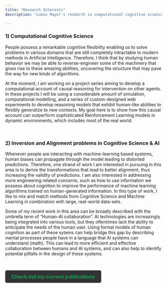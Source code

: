 ```yaml
---
title: "Research Interests"
description: "Lukas Mayer's research in computational cognitive science, Human-AI collaboration. Related topics include causal reasoning, inversion problems, AI alignment, data-science, software development"

---
```

<style>
.description {
    display: none;
}
</style>

<script>
  window.addEventListener("load", function() {
    var content = document.querySelector(".quarto-content");
    if (content) {
      content.classList.remove("hidden");  // Remove the hidden class to allow transition
      content.classList.add("fade-in");    // Add the fade-in class for the transition effect
    }
  });
</script>

:::{.column-body-outset}

::: {.animate__animated .animate__fadeIn}


### 1) Computational Cognitive Science

People possess a remarkable cognitive flexibility enabling us to solve problems in various domains that are still completely intractable to modern methods in Artificial Intelligence. Therefore, I think that by studying human behavior we may be able to reverse-engineer some of the machinery that gives rise to these amazing abilities, uncovering the structure that may pave the way for new kinds of algorithms.

At the moment, I am working on a project series aiming to develop a computational account of causal reasoning for intervention on other agents. In these projects I will be using a considerable amount of simulation, computational modelling, and a series of custom-designed web experiments to develop reasoning models that exhibit human-like abilities to flexibly generalize to new contexts. My goal here is to show how this causal account can outperform sophisticated Reinforcement Learning models in dynamic environments, which includes most of the real world.


\

### 2) Inversion and Alignment problems in Cognitive Science & AI

Whenever people are interacting with machine-learning based systems, human biases can propagate through the model leading to distorted predictions. Therefore, one strand of work I am interested in pursuing in this area is to derive the transformations that lead to better alignment, thus increasing the validity of predictions. I am also interested in addressing more engineering related concerns, such as how to use information we possess about cognition to improve the performance of machine learning algorithms trained on human-generated information. In this type of work, I like to mix and match methods from Cognitive Science and Machine Learning in combination with large, real-world data-sets.

Some of my recent work in this area can be broadly described with the umbrella term of "Human-AI collaboration". AI technologies are increasingly being integrated into various tools, but they oftentimes lack the ability to anticipate the needs of the human user. Using formal models of human cognition as part of these sytems can help bridge this gap by describing mental processes people have in a language that AI systems can understand (math). This can lead to more efficient and effective collaboration between humans and AI systems, and can also help to identify potential pitfalls in the design of these systems.  


\

:::{.text-center}

<a href="../publications/index.qmd" class="button">Check out my current publications</a>

<style>
.button {
  display: inline-block;
  padding: 10px 20px;
  font-size: 16px;
  font-weight: bold;
  color: #00a653;
  background-color: #333333;
  text-align: center;
  text-decoration: none;
  border-radius: 5px;
  transition: background-color 0.3s ease;
}

.button:hover {
  background-color: #444444;
}
</style>

:::

:::
:::